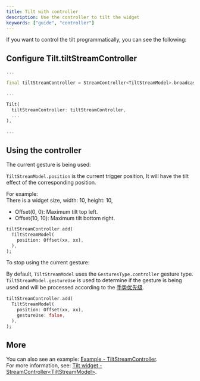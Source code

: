 ```yaml
---
title: Tilt with controller
description: Use the controller to tilt the widget
keywords: ["guide", "controller"]
---
```


If you want to control the tilt programmatically, you can see the following:

## Configure Tilt.tiltStreamController

```dart {3,8} showLineNumbers
...

final tiltStreamController = StreamController<TiltStreamModel>.broadcast();

...

Tilt(
  tiltStreamController: tiltStreamController,
  ...
),

...
```

## Using the controller

The current gesture is being used:

`TiltStreamModel.position` is the current trigger position, It will have the tilt effect of the corresponding position.

For example:  
There is a widget size, width: 10, height: 10,

- Offset(0, 0): Maximum tilt top left.
- Offset(10, 10): Maximum tilt bottom right.

```dart showLineNumbers
tiltStreamController.add(
  TiltStreamModel(
    position: Offset(xx, xx),
  ),
);
```

To stop using the current gesture:

By default, `TiltStreamModel` uses the `GesturesType.controller` gesture type.  
`TiltStreamModel.gestureUse` is used to determine if the gesture is being used and will be processed according to the [手势优先级][].

```dart showLineNumbers
tiltStreamController.add(
  TiltStreamModel(
    position: Offset(xx, xx),
    gestureUse: false,
  ),
);
```

## More

You can also see an example: [Example - TiltStreamController][].  
For more information, see: [Tilt widget - StreamController\<TiltStreamModel\>][].

[手势优先级]: /zh/docs/widgets/tilt-widget/#手势优先级
[Example - TiltStreamController]: /zh/docs/examples/tilt-stream-controller-demo
[Tilt widget - StreamController\<TiltStreamModel\>]: /zh/docs/widgets/tilt-widget/#streamcontrollertiltstreammodel
